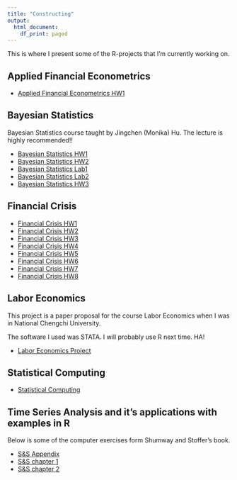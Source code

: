 ```yaml
---
title: "Constructing"
output: 
  html_document:
    df_print: paged
---
```


This is where I present some of the R-projects that I'm currently working on.


## Applied Financial Econometrics

* [Applied Financial Econometrics HW1](content/Applied_Financial_Econometrics_HW1.pdf)


## Bayesian Statistics

Bayesian Statistics course taught by Jingchen (Monika) Hu. The lecture is highly recommended!! 


* [Bayesian Statistics HW1](content/Bayesian_Statistics/Bayesian_Statistics_HW1.pdf)
* [Bayesian Statistics HW2](content/Bayesian_Statistics/HW2.pdf)
* [Bayesian Statistics Lab1](content/Bayesian_Statistics/Lab1_Jay.pdf)
* [Bayesian Statistics Lab2](content/Bayesian_Statistics/Lab2_Jay.pdf)
* [Bayesian Statistics HW3](content/Bayesian_Statistics/HW3.pdf)


## Financial Crisis

* [Financial Crisis HW1](content/Financial_Crisis/Financial_Crisis_HW1.pdf)
* [Financial Crisis HW2](content/Financial_Crisis/Financial_Crisis_HW2.pdf)
* [Financial Crisis HW3](content/Financial_Crisis/Financial_Crisis_HW3.pdf)
* [Financial Crisis HW4](content/Financial_Crisis/Financial_Crisis_HW4.pdf)
* [Financial Crisis HW5](content/Financial_Crisis/Financial_Crisis_HW5.pdf)
* [Financial Crisis HW6](content/Financial_Crisis/Financial_Crisis_HW6.pdf)
* [Financial Crisis HW7](content/Financial_Crisis/Financial_Crisis_HW7.pdf)
* [Financial Crisis HW8](content/Financial_Crisis/Financial_Crisis_HW8.pdf)

## Labor Economics

This project is a paper proposal for the course Labor Economics when I was in National Chengchi University.

The software I used was STATA. I will probably use R next time. HA! 

* [Labor Economics Project](content/107205036.pdf)


## Statistical Computing

* [Statistical Computing](https://shang-chieh0830.github.io/Statistical_Computing/)

## Time Series Analysis and it's applications with examples in R

Below is some of the computer exercises form Shumway and Stoffer's book.

* [S&S Appendix](content/Time_Series_Analysis/Appendix.pdf)
* [S&S chapter 1](content/Time_Series_Analysis/HW1.pdf)
* [S&S chapter 2](content/Time_Series_Analysis/HW2.pdf)

